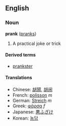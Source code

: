 ==English==
===Noun===
'''prank''' ([[pranks]])

# A practical joke or trick

====Derived terms====
*[[prankster]]

====Translations====
*Chinese: [[胡鬧]], [[胡闹]]
*French: [[polisson]] ''m''
*German: [[Streich]] ''m''
*Greek: [[φάρσα]] ''f''
*Japanese: [[悪ふざけ]]
*Korean: [[농담]]

{{stub}}